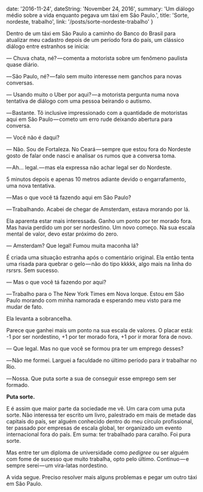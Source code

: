 
  date: '2016-11-24',
  dateString: 'November 24, 2016',
  summary: 'Um diálogo médio sobre a vida enquanto pegava um táxi em São Paulo.',
  title: 'Sorte, nordeste, trabalho',
  link: '/posts/sorte-nordeste-trabalho'
}


Dentro de um táxi em São Paulo a caminho do Banco do Brasil para atualizar meu
cadastro depois de um período fora do país, um clássico diálogo entre estranhos
se inicia:

— Chuva chata, né? — comenta a motorista sobre um fenômeno paulista quase diário.

— São Paulo, né? — falo sem muito interesse nem ganchos para novas conversas.

<Asterism />

— Usando muito o Uber por aqui? — a motorista pergunta numa nova tentativa de diálogo com uma pessoa beirando o autismo.

— Bastante. Tô inclusive impressionado com a quantidade de motoristas aqui em São Paulo — cometo um erro rude deixando abertura para conversa.

— Você não é daqui?

— Não. Sou de Fortaleza. No Ceará — sempre que estou fora do Nordeste gosto de falar onde nasci e analisar os rumos que a conversa toma.

— Ah… legal. — mas ela expressa não achar legal ser do Nordeste.

<Asterism />

5 minutos depois e apenas 10 metros adiante devido o engarrafamento, uma nova
tentativa.

— Mas o que você tá fazendo aqui em São Paulo?

— Trabalhando. Acabei de chegar de Amsterdam, estava morando por lá.

Ela aparenta estar mais interessada. Ganho um ponto por ter morado fora. Mas
havia perdido um por ser nordestino. Um novo começo. Na sua escala mental de
valor, devo estar próximo do zero.

— Amsterdam? Que legal! Fumou muita maconha lá?

É criada uma situação estranha após o comentário original. Ela então tenta uma
risada para quebrar o gelo — não do tipo kkkkk, algo mais na linha do rsrsrs.
Sem sucesso.

<Asterism />

— Mas o que você tá fazendo por aqui?

— Trabalho para o The New York Times em Nova Iorque. Estou em São Paulo morando
com minha namorada e esperando meu visto para me mudar de fato.

Ela levanta a sobrancelha.

Parece que ganhei mais um ponto na sua escala de valores. O placar está: -1 por
ser nordestino, +1 por ter morado fora, +1 por ir morar fora de novo.

— Que legal. Mas no que você se formou pra ter um emprego desses?

— Não me formei. Larguei a faculdade no último período para ir trabalhar no Rio.

— Nossa. Que puta sorte a sua de conseguir esse emprego sem ser formado.

**Puta sorte.**

E é assim que maior parte da sociedade me vê. Um cara com uma puta sorte. Não
interessa ter escrito um livro, palestrado em mais de metade das capitais do
país, ser alguém conhecido dentro do meu círculo profissional, ter passado por
empresas de escala global, ter organizado um evento internacional fora do país.
Em suma: ter trabalhado para caralho. Foi pura sorte.

Mas entre ter um diploma de universidade como *pedigree* ou ser alguém com fome
de sucesso que muito trabalha, opto pelo último. Continuo — e sempre serei — um
vira-latas nordestino.

A vida segue. Preciso resolver mais alguns problemas e pegar um outro táxi em
São Paulo.
